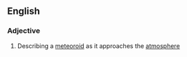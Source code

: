 ==English==

===Adjective===
{{en-adj|-}}

# {{lb|en|astronomy}} Describing a [[meteoroid]] as it approaches the [[atmosphere]]